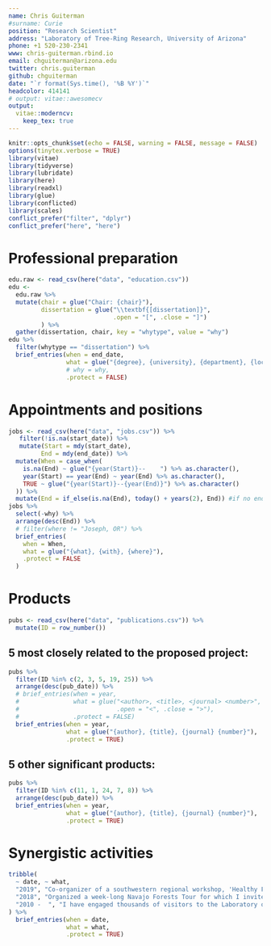 ```yaml
---
name: Chris Guiterman
#surname: Curie
position: "Research Scientist"
address: "Laboratory of Tree-Ring Research, University of Arizona"
phone: +1 520-230-2341
www: chris-guiterman.rbind.io
email: chguiterman@arizona.edu
twitter: chris.guiterman
github: chguiterman
date: "`r format(Sys.time(), '%B %Y')`"
headcolor: 414141
# output: vitae::awesomecv
output: 
  vitae::moderncv:
    keep_tex: true
---
```


```r
knitr::opts_chunk$set(echo = FALSE, warning = FALSE, message = FALSE)
options(tinytex.verbose = TRUE)
library(vitae)
library(tidyverse)
library(lubridate)
library(here)
library(readxl)
library(glue)
library(conflicted)
library(scales)
conflict_prefer("filter", "dplyr")
conflict_prefer("here", "here")
```
# Professional preparation

```r
edu.raw <- read_csv(here("data", "education.csv"))
edu <-
  edu.raw %>% 
  mutate(chair = glue("Chair: {chair}"),
         dissertation = glue("\\textbf{[dissertation]}", 
                             .open = "[", .close = "]")
         ) %>% 
  gather(dissertation, chair, key = "whytype", value = "why")
edu %>% 
  filter(whytype == "dissertation") %>% 
  brief_entries(when = end_date,
                what = glue("{degree}, {university}, {department}, {location}"),
                # why = why,
                .protect = FALSE)
``` 


# Appointments and positions

```r
jobs <- read_csv(here("data", "jobs.csv")) %>%
   filter(!is.na(start_date)) %>%
   mutate(Start = mdy(start_date),
         End = mdy(end_date)) %>%
  mutate(When = case_when(
    is.na(End) ~ glue("{year(Start)}--    ") %>% as.character(),
    year(Start) == year(End) ~ year(End) %>% as.character(),
    TRUE ~ glue("{year(Start)}--{year(End)}") %>% as.character()
  )) %>%
  mutate(End = if_else(is.na(End), today() + years(2), End)) #if no end date specified, set it to two years from now for sorting purposes, i.e. so jobs I'm still doing show up at top
jobs %>%
  select(-why) %>%
  arrange(desc(End)) %>%
  # filter(where != "Joseph, OR") %>%
  brief_entries(
    when = When,
    what = glue("{what}, {with}, {where}"),
    .protect = FALSE
  )
```


# Products

```r
pubs <- read_csv(here("data", "publications.csv")) %>% 
  mutate(ID = row_number())
```

## 5 most closely related to the proposed project:

```r
pubs %>% 
  filter(ID %in% c(2, 3, 5, 19, 25)) %>% 
  arrange(desc(pub_date)) %>% 
  # brief_entries(when = year, 
  #               what = glue("<author>, <title>, <journal> <number>", 
  #                           .open = "<", .close = ">"), 
  #               .protect = FALSE)
  brief_entries(when = year,
                what = glue("{author}, {title}, {journal} {number}"),
                .protect = TRUE)
```
\newpage
## 5 other significant products:
``` r
pubs %>% 
  filter(ID %in% c(11, 1, 24, 7, 8)) %>%  
  arrange(desc(pub_date)) %>% 
  brief_entries(when = year,
                what = glue("{author}, {title}, {journal} {number}"),
                .protect = TRUE)

```

# Synergistic activities
``` r
tribble(
  ~ date, ~ what,
  "2019", "Co-organizer of a southwestern regional workshop, 'Healthy Forests–Healthy Watersheds: Enabling a cultural shift toward understanding the beneficial aspects of forest fire in a changing climate'. We have invited representatives of Tribal natural and cultural resource departments from throughout the region to share their experiences with a group of select resource managers and scientists from academic and government institutions. The workshop consists of talks and break-out sessions to improve understanding and discourse regarding on-the-ground impacts of climate change to cultural landscapes, and adaptation approaches and solutions to solve and mitigate them.",
  "2018", "Organized a week-long Navajo Forests Tour for which I invited Tribal resource managers and regional scientists, especially young Native scholars. The tour was attended by 50 participants representing 19 academic, government, and Tribal institutions. Each day we travelled to different areas of the Navajo forest to examine and discuss climate-related changes to the ecosystem",
  "2010 -  ", "I have engaged thousands of visitors to the Laboratory of Tree-Ring Research that attend bi-weekly and special-event docent tours (The lab hosts roughly 12,000 visitors per year). I have also given public lectures at the lab, the university, and at National Park Service visitors’ centers. Finally, I have taught three multi-week intensive field courses in dendrochronology, both at the University of Arizona and at the North American Dendroecological Fieldweek"
) %>% 
  brief_entries(when = date,
                what = what,
                .protect = TRUE)

```
